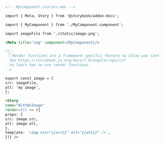 ```md
<!-- MyComponent.stories.mdx -->

import { Meta, Story } from '@storybook/addon-docs';

import { MyComponent } from './MyComponent.component';

import imageFile from './static/image.png';

<Meta title="img" component={MyComponent}/>

<!--
 👇 Render functions are a framework specific feature to allow you control on how the component renders.
  See https://storybook.js.org/docs/7.0/angular/api/csf
  to learn how to use render functions.
-->

export const image = {
src: imageFile,
alt: 'my image',
};

<Story
name="WithAnImage"
render={() => ({
props: {
src: image.src,
alt: image.alt,
},
template: `<img src="{{src}}" alt="{{alt}}" />`,
})} />
```
